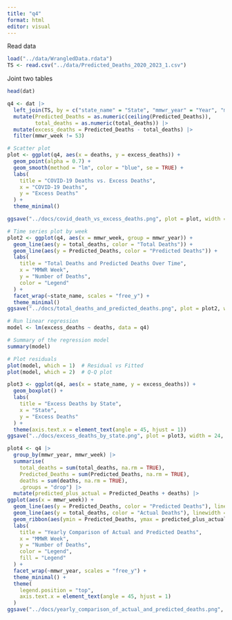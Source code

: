 ```yaml
---
title: "q4"
format: html
editor: visual
---
```


Read data

```r
load("../data/WrangledData.rdata")
TS <- read.csv("../data/Predicted_Deaths_2020_2023_1.csv")
```

Joint two tables

```r
head(dat)

q4 <- dat |> 
  left_join(TS, by = c("state_name" = "State", "mmwr_year" = "Year", "mmwr_week" = "Week")) |> 
  mutate(Predicted_Deaths = as.numeric(ceiling(Predicted_Deaths)),
         total_deaths = as.numeric(total_deaths)) |>
  mutate(excess_deaths = Predicted_Deaths - total_deaths) |>
  filter(mmwr_week != 53)

```

```r
# Scatter plot
plot <- ggplot(q4, aes(x = deaths, y = excess_deaths)) +
  geom_point(alpha = 0.7) +
  geom_smooth(method = "lm", color = "blue", se = TRUE) +
  labs(
    title = "COVID-19 Deaths vs. Excess Deaths",
    x = "COVID-19 Deaths",
    y = "Excess Deaths"
  ) +
  theme_minimal()

ggsave("../docs/covid_death_vs_excess_deaths.png", plot = plot, width = 8, height = 8, dpi = 300)
```

```r
# Time series plot by week
plot2 <- ggplot(q4, aes(x = mmwr_week, group = mmwr_year)) +
  geom_line(aes(y = total_deaths, color = "Total Deaths")) +
  geom_line(aes(y = Predicted_Deaths, color = "Predicted Deaths")) +
  labs(
    title = "Total Deaths and Predicted Deaths Over Time",
    x = "MMWR Week",
    y = "Number of Deaths",
    color = "Legend"
  ) +
  facet_wrap(~state_name, scales = "free_y") +
  theme_minimal()
ggsave("../docs/total_deaths_and_predicted_deaths.png", plot = plot2, width = 24, height = 8, dpi = 500)
```

```r
# Run linear regression
model <- lm(excess_deaths ~ deaths, data = q4)

# Summary of the regression model
summary(model)

# Plot residuals
plot(model, which = 1)  # Residual vs Fitted
plot(model, which = 2)  # Q-Q plot
```

```r
plot3 <- ggplot(q4, aes(x = state_name, y = excess_deaths)) +
  geom_boxplot() +
  labs(
    title = "Excess Deaths by State",
    x = "State",
    y = "Excess Deaths"
  ) +
  theme(axis.text.x = element_text(angle = 45, hjust = 1))
ggsave("../docs/excess_deaths_by_state.png", plot = plot3, width = 24, height = 8, dpi = 400)
```

```r
plot4 <- q4 |>
  group_by(mmwr_year, mmwr_week) |>
  summarise(
    total_deaths = sum(total_deaths, na.rm = TRUE),
    Predicted_Deaths = sum(Predicted_Deaths, na.rm = TRUE),
    deaths = sum(deaths, na.rm = TRUE),
    .groups = "drop") |>
  mutate(predicted_plus_actual = Predicted_Deaths + deaths) |>
ggplot(aes(x = mmwr_week)) +
  geom_line(aes(y = Predicted_Deaths, color = "Predicted Deaths"), linewidth = 1) +
  geom_line(aes(y = total_deaths, color = "Actual Deaths"), linewidth = 1) +
  geom_ribbon(aes(ymin = Predicted_Deaths, ymax = predicted_plus_actual, fill = "Predicted + Covid Deaths"), alpha = 0.3) +
  labs(
    title = "Yearly Comparison of Actual and Predicted Deaths",
    x = "MMWR Week",
    y = "Number of Deaths",
    color = "Legend",
    fill = "Legend"
  ) +
  facet_wrap(~mmwr_year, scales = "free_y") +
  theme_minimal() +
  theme(
    legend.position = "top",
    axis.text.x = element_text(angle = 45, hjust = 1)
  )
ggsave("../docs/yearly_comparison_of_actual_and_predicted_deaths.png", plot = plot4, width = 24, height = 12, dpi = 500)
```
